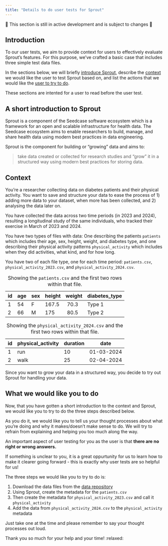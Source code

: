 ```yaml
---
title: "Details to do user tests for Sprout"
---
```


::: callout-warning
🚧 This section is still in active development and is subject to changes
🚧
:::

<!-- TODO: Where should this file be located? Maybe the `team` repo because it provides context for internal user testing? -->

## Introduction

To our user tests, we aim to provide context for users to effectively
evaluate Sprout's features. For this purpose, we've crafted a basic case
that includes three simple test data files.

In the sections below, we will briefly [introduce
Sprout](#introduction), describe the
[context](#context) we would like the user to test Sprout based on, and
list the actions that we would like the [user to try to
do](#user-actions).

These sections are intented for a user to read before the user test.

## A short introduction to Sprout {#introduction}

Sprout is a component of the Seedcase software ecosystem which is a
framework for an open and scalable infrastructure for health data. The
Seedcase ecosystem aims to enable researchers to build, manage, and
share health data using modern best practices in data engineering.

Sprout is the component for building or "growing" data and aims to:

> take data created or collected for research studies and "grow" it in a
> structured way using modern best practices for storing data.

## Context {#context}

You're a researcher collecting data on diabetes patients and their
physical activity. You want to save and structure your data to ease the process
of 1) adding more data to your dataset, when more has been collected,
and 2) analysing the data later on.

You have collected the data across two time periods (in 2023 and 2024),
resulting a longitudinal study of the same individuals,
who tracked their exercise in March of 2023 and 2024.

You have two types of files with data: One describing the patients
`patients` which includes their age, sex, height, weight, and diabetes
type, and one describing their physical activity patterns `physical_activity` which
includes when they did activities, what kind, and for how long.

You have two of each file type, one for each time period:
`patients.csv`, `physical_activity_2023.csv`, and `physical_activity_2024.csv`.

| id  | age | sex | height | weight | diabetes_type |
|-----|-----|-----|--------|--------|---------------|
| 1  | 54  | F   | 167.5  |  70.3  | Type 1         |
| 2  | 66  | M   | 175    |  80.5  | Type 2         |

: Showing the `patients.csv` and the first two rows within that file.

| id  | physical_activity | duration | date  |
|-----|---------------|----------|-----------|
| 1  | run           | 10       | 01-03-2024 |
| 2  | walk          | 25       | 02-04-2024 |

: Showing the `physical_activity_2024.csv` and the first two rows within that
file.

Since you want to grow your data in a structured way, you decide to try
out Sprout for handling your data.

## What we would like you to do {#user-actions}

Now, that you have gotten a short introduction to the context and
Sprout, we would like you to try to do the three steps described below.

As you do it, we would like you to tell us your thought processes about
what you're doing and why it makes/doesn't make sense to do. We will try
to refrain from explaining and helping you too much along the way.

::: callout-note
An important aspect of user testing for you as the user is that **there
are no right or wrong answers.**

If something is unclear to you, it is a great oppurtunity for us to
learn how to make it clearer going forward - this is exactly why user
tests are so helpful for us!
:::

The three steps we would like you to try to do is:

1. Download the data files from the [data repository](https://github.com/seedcase-project/data/tree/main/patients)
1.  Using Sprout, create the metadata for the `patients.csv`
2.  Then create the metadata for `physical_activity_2023.csv` and call it `physical_activity`
3.  Add the data from `physical_activity_2024.csv` to the `physical_activity` metadata

Just take one at the time and please remember to say your thought
processes out loud.

Thank you so much for your help and your time! :relaxed:
